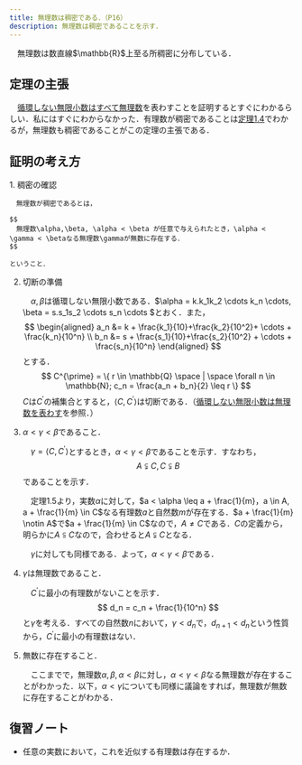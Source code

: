 ```yaml
---
title: 無理数は稠密である．（P16）
description: 無理数は稠密であることを示す．
---
```


<Card title="定理(無理数の稠密性)">
　無理数は数直線$\mathbb{R}$上至る所稠密に分布している．
</Card>

## 定理の主張
　[循環しない無限小数はすべて無理数](/real_number/014_irrational_number/)を表わすことを証明するとすぐにわかるらしい．私にはすぐにわからなかった．有理数が稠密であることは[定理1.4](/real_number/012_consistency/)でわかるが，無理数も稠密であることがこの定理の主張である．

## 証明の考え方
<Steps>
1. 稠密の確認

    　無理数が稠密であるとは，
 
    $$
    　無理数\alpha,\beta, \alpha < \beta が任意で与えられたとき，\alpha < \gamma < \betaなる無理数\gammaが無数に存在する．
    $$
  
    ということ．

2. 切断の準備

    　$\alpha, \beta$は循環しない無限小数である．$\alpha = k.k_1k_2 \cdots k_n \cdots, \beta = s.s_1s_2 \cdots s_n \cdots $とおく．また，
    $$
    \begin{aligned}
    a_n &= k + \frac{k_1}{10}+\frac{k_2}{10^2}+ \cdots + \frac{k_n}{10^n} \\
    b_n &= s + \frac{s_1}{10}+\frac{s_2}{10^2} + \cdots + \frac{s_n}{10^n}
    \end{aligned} 
    $$
    とする． 
    $$
    C^{\prime} = \{  r \in \mathbb{Q} \space | \space \forall n \in \mathbb{N}; c_n = \frac{a_n + b_n}{2} \leq r  \} 
    $$ 
    $C$は$C^{\prime}$の補集合とすると，$\langle C,C^{\prime} \rangle$は切断である．（[循環しない無限小数は無理数を表わす](/real_number/014_irrational_number/)を参照．） 
3. $\alpha < \gamma < \beta$であること． 

    　$\gamma = \langle C, C^{\prime}\rangle$とするとき，$\alpha < \gamma < \beta$であることを示す．すなわち，
    $$
    A \subsetneqq C, C \subsetneqq B 
    $$ 
    であることを示す． 

    　定理1.5より，実数$\alpha$に対して，$a < \alpha \leq a + \frac{1}{m}，a \in A, a + \frac{1}{m} \in C$なる有理数$a$と自然数$m$が存在する．$a + \frac{1}{m} \notin A$で$a + \frac{1}{m} \in C$なので，$A \neq C$である．$C$の定義から，明らかに$A \subseteqq C$なので，合わせると$A \subsetneqq C$となる． 

    　$\gamma$に対しても同様である．よって，$\alpha < \gamma < \beta$である． 
 
4. $\gamma$は無理数であること．

    　$C^{\prime}$に最小の有理数がないことを示す．
    $$
    d_n = c_n + \frac{1}{10^n} 
    $$ 
    と$\gamma$を考える．すべての自然数$n$において，$\gamma < d_n$で，$d_{n+1} < d_n$という性質から，$C^{\prime}$に最小の有理数はない．

5. 無数に存在すること．

    　ここまでで，無理数$\alpha, \beta, \alpha < \beta$に対し，$\alpha < \gamma < \beta$なる無理数が存在することがわかった．以下，$\alpha < \gamma$についても同様に議論をすれば，無理数が無数に存在することがわかる．
</Steps>

## 復習ノート
- 任意の実数において，これを近似する有理数は存在するか．
